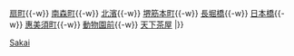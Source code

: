 {{鐵道路線
| 模板名稱 = 堺筋線
| 名稱 = [[File:Osaka Metro logo 2.svg|23px|大阪地下鐵|link=大阪地下鐵]] <span style="font-size:smaller;">[[大阪市高速電氣軌道]]</span> [[堺筋線]] [[File:Osaka Metro Sakaisuji line symbol.svg|15px|K]] 
| 代表色 = #814721
| 背景顏色 = #FFFFFF
| 車站列表 = （[[Template:千里線|北千里、高槻市方向]] ←）[[天神橋筋六丁目站|天神橋筋六丁目]]{{-w}} [[扇町站 (大阪府)|扇町]]{{-w}} [[南森町站|南森町]]{{-w}} [[北濱站 (大阪府)|北濱]]{{-w}} [[堺筋本町站|堺筋本町]]{{-w}} [[長堀橋站|長堀橋]]{{-w}} [[日本橋站 (大阪府)|日本橋]]{{-w}} [[惠美須町站|惠美須町]]{{-w}} [[動物園前站|動物園前]]{{-w}} [[天下茶屋站|天下茶屋]]
|}}<noinclude>
[[Category:大阪市高速電氣軌道路線模板|Sakai]]
</noinclude>